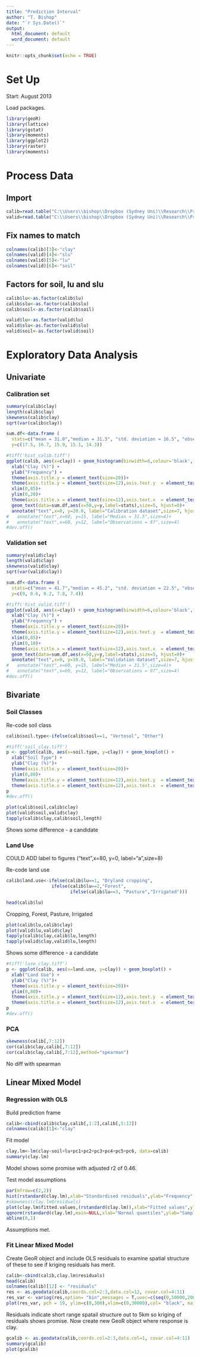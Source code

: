 ```yaml
---
title: "Prediction Interval"
author: "T. Bishop"
date: "`r Sys.Date()`"
output:
  html_document: default
  word_document: default
---
```


```r
knitr::opts_chunk$set(echo = TRUE)
```

# Set Up

Start: August 2013

Load packages.

```r
library(geoR)
library(lattice)
library(gstat)
library(moments)
library(ggplot2)
library(raster)
library(moments)
```

# Process Data

## Import
```r
calib=read.table("C:\\Users\\bishop\\Dropbox (Sydney Uni)\\Research\\Projects\\Pedometrics2013\\Paper_Pred_Interval\\Data\\DecOdeh00_10.txt", header=TRUE, sep="\t", dec=".")
valid=read.table("C:\\Users\\bishop\\Dropbox (Sydney Uni)\\Research\\Projects\\Pedometrics2013\\Paper_Pred_Interval\\Data\\2010pcdata.txt", header=TRUE, sep="\t", dec=".")
```

## Fix names to match

```r
colnames(calib)[3]<-"clay"
colnames(valid)[4]<-"slu"
colnames(valid)[5]<-"lu"
colnames(valid)[6]<-"soil"
```

## Factors for soil, lu and slu

```r
calib$lu<-as.factor(calib$lu)
calib$slu<-as.factor(calib$slu)
calib$soil<-as.factor(calib$soil)

valid$lu<-as.factor(valid$lu)
valid$slu<-as.factor(valid$slu)
valid$soil<-as.factor(valid$soil)
```

# Exploratory Data Analysis

## Univariate

### Calibration set

```r
summary(calib$clay)
length(calib$clay)
skewness(calib$clay)
sqrt(var(calib$clay))
```

```r
sum.df<-data.frame (
  stats=c("mean = 31.0","median = 31.5", "std. deviation = 16.5", "observations = 97", "skewness = 0.20"),
  y=c(17.5, 16.7, 15.9, 15.1, 14.3))

#tiff('hist_calib.tiff')
ggplot(calib, aes(x=clay)) + geom_histogram(binwidth=6,colour='black',fill='grey')+
  xlab("Clay (%)") +
  ylab("Frequency") +
  theme(axis.title.y = element_text(size=20))+
  theme(axis.title.y = element_text(size=12),axis.text.y  = element_text(size=10))+
  xlim(0,85)+
  ylim(0,20)+
  theme(axis.title.x = element_text(size=12),axis.text.x  = element_text(size=10))+
  geom_text(data=sum.df,aes(x=50,y=y,label=stats),size=5, hjust=0)+
  annotate("text",x=0, y=20.0, label="Calibration dataset",size=7, hjust = 0)
#   annotate("text",x=60, y=15, label="Median = 31.5",size=4)+
#   annotate("text",x=60, y=12, label="Observations = 97",size=4)
#dev.off()
```

### Validation set

```r
summary(valid$clay)
length(valid$clay)
skewness(valid$clay)
sqrt(var(valid$clay))
```

```r
sum.df<-data.frame (
  stats=c("mean = 41.7","median = 45.2", "std. deviation = 22.5", "observations = 44",  "skewness = -0.27"),
  y=c(9, 8.6, 8.2, 7.8, 7.4))

#tiff('hist_valid.tiff')
ggplot(valid, aes(x=clay)) + geom_histogram(binwidth=6,colour='black',fill='grey')+
  xlab("Clay (%)") +
  ylab("Frequency") +
  theme(axis.title.y = element_text(size=20))+
  theme(axis.title.y = element_text(size=12),axis.text.y  = element_text(size=10))+
  xlim(0,85)+
  ylim(0,10)+
  theme(axis.title.x = element_text(size=12),axis.text.x  = element_text(size=10))+
  geom_text(data=sum.df,aes(x=50,y=y,label=stats),size=5, hjust=0)+
  annotate("text",x=0, y=10.0, label="Validation dataset",size=7, hjust = 0)
#   annotate("text",x=60, y=15, label="Median = 31.5",size=4)+
#   annotate("text",x=60, y=12, label="Observations = 97",size=4)
#dev.off()
```

## Bivariate

### Soil Classes

Re-code soil class

```r
calib$soil.type<-ifelse(calib$soil==1, "Vertosol", "Other")

#tiff('soil_clay.tiff')
p <- ggplot(calib, aes(x=soil.type, y=clay)) + geom_boxplot() +
  xlab("Soil Type") +
  ylab("Clay (%)")+
  theme(axis.title.y = element_text(size=20))+
  ylim(0,80)+
  theme(axis.title.y = element_text(size=12),axis.text.y  = element_text(size=10))+
  theme(axis.title.x = element_text(size=12),axis.text.x  = element_text(size=10))
p
#dev.off()
```

```r
plot(calib$soil,calib$clay)
plot(valid$soil,valid$clay)
tapply(calib$clay,calib$soil,length)
```

Shows some difference - a candidate

### Land Use

COULD ADD label to figures
("text",x=80, y=0, label="a",size=8)

Re-code land use

```r
calib$land.use<-ifelse(calib$lu==1, "Dryland cropping",
                 ifelse(calib$lu==2,"Forest",
                        ifelse(calib$lu==3, "Pasture","Irrigated")))

head(calib$lu)
```

Cropping, Forest, Pasture, Irrigated

```r
plot(calib$lu,calib$clay)
plot(valid$lu,valid$clay)
tapply(calib$clay,calib$lu,length)
tapply(valid$clay,valid$lu,length)
```

Shows some difference - a candidate

```r
#tiff('luse_clay.tiff')
p <- ggplot(calib, aes(x=land.use, y=clay)) + geom_boxplot() +
  xlab("Land Use") +
  ylab("Clay (%)")+
  theme(axis.title.y = element_text(size=20))+
  ylim(0,80)+
  theme(axis.title.y = element_text(size=12),axis.text.y  = element_text(size=10))+
  theme(axis.title.x = element_text(size=12),axis.text.x  = element_text(size=10))
p
#dev.off()
```

### PCA

```r
skewness(calib[,7:12])
cor(calib$clay,calib[,7:12])
cor(calib$clay,calib[,7:12],method="spearman")
```

No diff with spearman

## Linear Mixed Model

### Regression with OLS

Build prediction frame

```r
calib<-cbind(calib$clay,calib[,1:2],calib[,5:12])
colnames(calib)[1]<-"clay"
```

Fit model

```r
clay.lm<-lm(clay~soil+lu+pc1+pc2+pc3+pc4+pc5+pc6, data=calib)
summary(clay.lm)
```

Model shows some promise with adjusted r2 of 0.46.

Test model assumptions

```r
par(mfrow=c(2,2))
hist(rstandard(clay.lm),xlab="Standardised residuals",ylab="Frequency",main=NULL)
#skewness(clay.lm$residuals)
plot(clay.lm$fitted.values,(rstandard(clay.lm)),xlab="Fitted values",ylab="Standardised residuals")
qqnorm(rstandard(clay.lm),main=NULL,xlab="Normal quantiles",ylab="Sample quantiles")
abline(0,1)
```

Assumptions met.

### Fit Linear Mixed Model

Create GeoR object and include OLS residuals to examine spatial structure of these to see if kriging residuals has merit.

```r
calib<-cbind(calib,clay.lm$residuals)
head(calib)
colnames(calib)[12] <- "residuals"
res <- as.geodata(calib,coords.col=2:3,data.col=12, covar.col=4:11)
res_var <- variog(res,option= "bin",messages = T,uvec=c(seq(0,50000,2000)))
plot(res_var, pch = 19, ylim=c(0,300),xlim=c(0,30000),col= "black", main="",xlab="distance (m)")
```

Residuals indicate short range spatail structure out to 5km so kriging of residuals shows promise.  Now create new GeoR object where response is clay.

```r
gcalib <- as.geodata(calib,coords.col=2:3,data.col=1, covar.col=4:11)
summary(gcalib)
plot(gcalib)
```



